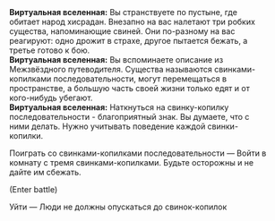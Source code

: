{{Диалог Начало}}
:'''Виртуальная вселенная:''' Вы странствуете по пустыне, где обитает народ хисрадан. Внезапно на вас налетают три робких существа, напоминающие свиней. Они по-разному на вас реагируют: одно дрожит в страхе, другое пытается бежать, а третье готово к бою.
:'''Виртуальная вселенная:''' Вы вспоминаете описание из Межзвёздного путеводителя. Существа называются свинками-копилками последовательности, могут перемещаться в пространстве, а большую часть своей жизни только едят и от кого-нибудь убегают.
:'''Виртуальная вселенная:''' Наткнуться на свинку-копилку последовательности - благоприятный знак. Вы думаете, что с ними делать. Нужно учитывать поведение каждой свинки-копилки.
:{{Диалог|Звезда}} Поиграть со свинками-копилками последовательности &mdash; Войти в комнату с тремя свинками-копилками. Будьте осторожны и не дайте им сбежать.
:;(Enter battle)
::{{Список врагов|mode=sent|Нуф-Нуф*1; Наф-Наф*1; Ниф-Ниф*1}}
:{{Диалог|Звезда}} Уйти &mdash; Люди не должны опускаться до свинок-копилок
{{Диалог Конец}}